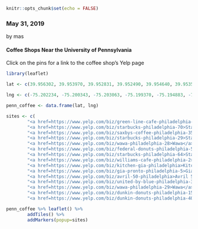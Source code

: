 ```r
knitr::opts_chunk$set(echo = FALSE)
```

### May 31, 2019
by mas

#### Coffee Shops Near the University of Pennsylvania
Click on the pins for a link to the coffee shop's Yelp page

```r
library(leaflet)

lat <- c(39.956302, 39.953970, 39.952831, 39.952490, 39.954640, 39.953595, 39.953077, 39.950906, 39.951087, 39.947747, 39.953538, 39.953210, 39.951193, 39.954829, 39.953197) 

lng <- c(-75.202234, -75.200343, -75.203063, -75.199370, -75.194883, -75.193177, -75.192233, -75.195022, -75.198225, -75.192560, -75.192545, -75.193193, -75.199008, -75.202301, -75.193537)

penn_coffee <- data.frame(lat, lng)

sites <- c(
        "<a href=https://www.yelp.com/biz/green-line-cafe-philadelphia-7>Green Line Cafe</a>", 
        "<a href=https://www.yelp.com/biz/starbucks-philadelphia-70>Starbucks</a>",
        "<a href=https://www.yelp.com/biz/saxbys-coffee-philadelphia-35>Saxby's</a>",
        "<a href=https://www.yelp.com/biz/starbucks-philadelphia-29>Starbucks</a>",
        "<a href=https://www.yelp.com/biz/wawa-philadelphia-28>Wawa</a>",
        "<a href=https://www.yelp.com/biz/federal-donuts-philadelphia-5>Federal Donuts</a>",
        "<a href=https://www.yelp.com/biz/starbucks-philadelphia-64>Starbucks</a>",
        "<a href=https://www.yelp.com/biz/williams-cafe-philadelphia-2>William's Cafe</a>",
        "<a href=https://www.yelp.com/biz/kitchen-gia-philadelphia>Kitchen Gia</a>",
        "<a href=https://www.yelp.com/biz/gia-pronto-philadelphia-5>Gia Pronto</a>",
        "<a href=https://www.yelp.com/biz/avril-50-philadelphia>Avril 50</a>",
        "<a href=https://www.yelp.com/biz/united-by-blue-philadelphia-3>United by Blue</a>",
        "<a href=https://www.yelp.com/biz/wawa-philadelphia-29>Wawa</a>",
        "<a href=https://www.yelp.com/biz/dunkin-donuts-philadelphia-153>Dunkin'</a>",
        "<a href=https://www.yelp.com/biz/dunkin-donuts-philadelphia-40>Dunkin'</a>")

penn_coffee %>% leaflet() %>% 
        addTiles() %>% 
        addMarkers(popup=sites)
```

